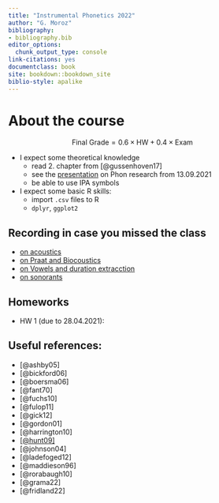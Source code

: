 ```yaml
--- 
title: "Instrumental Phonetics 2022"
author: "G. Moroz"
bibliography:
- bibliography.bib
editor_options:
  chunk_output_type: console
link-citations: yes
documentclass: book
site: bookdown::bookdown_site
biblio-style: apalike
---
```


# About the course

$$
\text{Final Grade} = 0.6 \times \text{HW} + 0.4 \times \text{Exam}
$$

* I expect some theoretical knowledge
    * read 2. chapter from [@gussenhoven17]
    * see the [presentation](https://github.com/agricolamz/2021.09.13_HSE_phon_research/raw/master/2021.09.13_HSE_phon_research.pdf) on Phon research from 13.09.2021
    * be able to use IPA symbols
* I expect some basic R skills:
    * import `.csv` files to R
    * `dplyr`, `ggplot2`

## Recording in case you missed the class

* [on acoustics](https://youtu.be/AD2KYpXlo4A)
* [on Praat and Biocoustics](https://www.youtube.com/watch?v=NoZxQiu1fzs&list=PL_HB2SrKjmML6J40SgCIzPT6f0Mz9ogrW&index=2)
* [on Vowels and duration extracction](https://www.youtube.com/watch?v=zdTIzDHnwQo&list=PL_HB2SrKjmML6J40SgCIzPT6f0Mz9ogrW&index=3)
* [on sonorants](https://www.youtube.com/watch?v=Ff7c8SUOxws&list=PL_HB2SrKjmML6J40SgCIzPT6f0Mz9ogrW&index=4)


## Homeworks

* HW 1 (due to 28.04.2021):

## Useful references: 

* [@ashby05]
* [@bickford06]
* [@boersma06]
* [@fant70]
* [@fuchs10]
* [@fulop11]
* [@gick12]
* [@gordon01]
* [@harrington10]
* [[@hunt09]](https://dspace.mit.edu/bitstream/handle/1721.1/52797/547382338-MIT.pdf;sequence=2)
* [@johnson04]
* [@ladefoged12]
* [@maddieson96]
* [@rorabaugh10]
* [@grama22]
* [@fridland22]